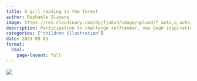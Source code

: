```yaml
---
title: A girl reading in the forest
author: Raphaële Slimane
image: https://res.cloudinary.com/dyjfju0u4/image/upload/f_auto,q_auto/v1757408635/vangogh_ugqyo6.png
description: Participation to challenge selftember, van Gogh inspiration
categories: ["children illustration"]
date: 2025-09-03
format:
  html:
    page-layout: full
---
```


![](https://res.cloudinary.com/dyjfju0u4/image/upload/f_auto,q_auto/v1757408635/vangogh_ugqyo6.png)

